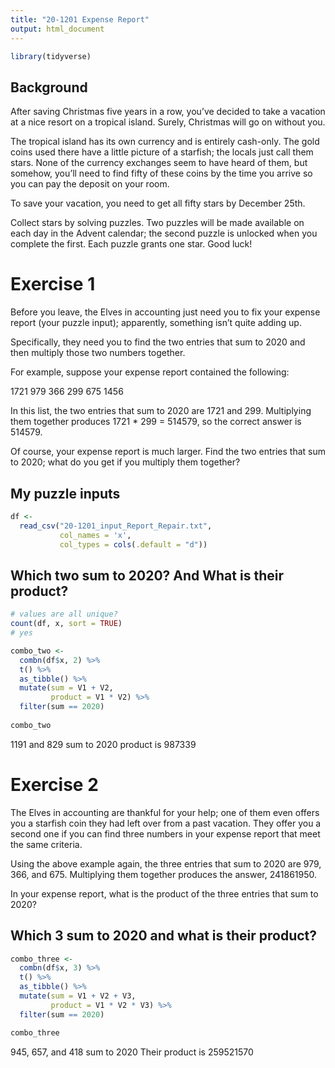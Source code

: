 ```yaml
---
title: "20-1201 Expense Report"
output: html_document
---
```


```r
library(tidyverse)
```


## Background

After saving Christmas five years in a row, you've decided to take a vacation at a nice resort on a tropical island. Surely, Christmas will go on without you.

The tropical island has its own currency and is entirely cash-only. The gold coins used there have a little picture of a starfish; the locals just call them stars. None of the currency exchanges seem to have heard of them, but somehow, you'll need to find fifty of these coins by the time you arrive so you can pay the deposit on your room.

To save your vacation, you need to get all fifty stars by December 25th.

Collect stars by solving puzzles. Two puzzles will be made available on each day in the Advent calendar; the second puzzle is unlocked when you complete the first. Each puzzle grants one star. Good luck!

# Exercise 1

Before you leave, the Elves in accounting just need you to fix your expense report (your puzzle input); apparently, something isn't quite adding up.

Specifically, they need you to find the two entries that sum to 2020 and then multiply those two numbers together.

For example, suppose your expense report contained the following:

1721
979
366
299
675
1456

In this list, the two entries that sum to 2020 are 1721 and 299. Multiplying them together produces 1721 * 299 = 514579, so the correct answer is 514579.

Of course, your expense report is much larger. Find the two entries that sum to 2020; what do you get if you multiply them together?

## My puzzle inputs

```r
df <- 
  read_csv("20-1201_input_Report_Repair.txt",
           col_names = 'x', 
           col_types = cols(.default = "d"))

```


## Which two sum to 2020? And What is their product?

```r

# values are all unique?
count(df, x, sort = TRUE)
# yes

combo_two <- 
  combn(df$x, 2) %>% 
  t() %>% 
  as_tibble() %>% 
  mutate(sum = V1 + V2, 
         product = V1 * V2) %>% 
  filter(sum == 2020)
  
combo_two

```

1191 and 829 sum to 2020
product is 987339


# Exercise 2

The Elves in accounting are thankful for your help; one of them even offers you a starfish coin they had left over from a past vacation. They offer you a second one if you can find three numbers in your expense report that meet the same criteria.

Using the above example again, the three entries that sum to 2020 are 979, 366, and 675. Multiplying them together produces the answer, 241861950.

In your expense report, what is the product of the three entries that sum to 2020?

## Which 3 sum to 2020 and what is their product?

```r
combo_three <- 
  combn(df$x, 3) %>% 
  t() %>% 
  as_tibble() %>% 
  mutate(sum = V1 + V2 + V3, 
         product = V1 * V2 * V3) %>% 
  filter(sum == 2020)

combo_three
```

945, 657, and 418 sum to 2020
Their product is 259521570